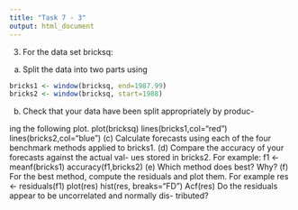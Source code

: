 ```yaml
---
title: "Task 7 - 3"
output: html_document
---
```


3. For the data set bricksq:
(a) Split the data into two parts using
```r
bricks1 <- window(bricksq, end=1987.99)
bricks2 <- window(bricksq, start=1988)
````
(b) Check that your data have been split appropriately by produc-

ing the following plot.
plot(bricksq)
lines(bricks1,col="red")
lines(bricks2,col="blue")
(c) Calculate forecasts using each of the four benchmark methods
applied to bricks1.
(d) Compare the accuracy of your forecasts against the actual val-
ues stored in bricks2. For example:
f1 <- meanf(bricks1)
accuracy(f1,bricks2)
(e) Which method does best? Why?
(f) For the best method, compute the residuals and plot them. For
example
res <- residuals(f1)
plot(res)
hist(res, breaks="FD")
Acf(res)
Do the residuals appear to be uncorrelated and normally dis-
tributed?